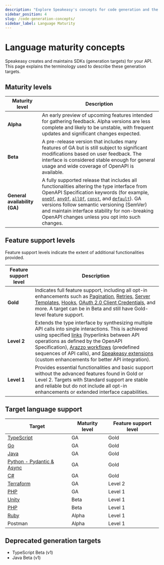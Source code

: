 ```yaml
---
description: "Explore Speakeasy's concepts for code generation and the types of support available for generated targets."
sidebar_position: 4
slug: /code-generation-concepts/
sidebar_label: Language Maturity
---
```


# Language maturity concepts

Speakeasy creates and maintains SDKs (generation targets) for your API. This page explains the terminology used to describe these generation targets.

## Maturity levels


| Maturity level         | Description                                                                                                                      |
|------------------------|----------------------------------------------------------------------------------------------------------------------------------|
| **Alpha**              | An early preview of upcoming features intended for gathering feedback. Alpha versions are less complete and likely to be unstable, with frequent updates and significant changes expected. |
| **Beta**               | A pre-release version that includes many features of GA but is still subject to significant modifications based on user feedback. The interface is considered stable enough for general usage and wide coverage of OpenAPI is available. |
| **General availability (GA)** | A fully supported release that includes all functionalities altering the type interface from OpenAPI Specification keywords (for example, [`oneOf`](/docs/customize-sdks/oneof-schemas), [`anyOf`](/openapi/schemas/objects/polymorphism), [`allOf`](/openapi/schemas/objects/polymorphism), [`const`](/docs/customize-sdks/types#const), and [`default`](/docs/customize-sdks/types#default)). GA versions follow semantic versioning (SemVer) and maintain interface stability for non-breaking OpenAPI changes unless you opt into such changes. |

## Feature support levels

Feature support levels indicate the extent of additional functionalities provided.

| Feature support level | Description                                                                                                                                                                                                                              |
|-----------------------|------------------------------------------------------------------------------------------------------------------------------------------------------------------------------------------------------------------------------------------|
| **Gold**              | Indicates full feature support, including all opt-in enhancements such as [Pagination](/docs/customize-sdks/pagination), [Retries](/docs/customize-sdks/retries), [Server Templates](/docs/customize-sdks/servers), [Hooks](/docs/customize/code/sdk-hooks), [OAuth 2.0 Client Credentials](/docs/customize/authentication/oauth#client-credentials-flow), and more. A target can be in Beta and still have Gold-level feature support. |
| **Level 2**           | Extends the type interface by synthesizing multiple API calls into single interactions. This is achieved using specified [links](https://spec.openapis.org/oas/v3.1.0#link-object) (hyperlinks between API operations as defined by the OpenAPI Specification), [Arazzo workflows](https://github.com/OAI/Arazzo-Specification/blob/main/versions/1.0.0.md) (predefined sequences of API calls), and [Speakeasy extensions](/docs/terraform) (custom enhancements for better API integration). |
| **Level 1**           | Provides essential functionalities and basic support without the advanced features found in Gold or Level 2. Targets with Standard support are stable and reliable but do not include all opt-in enhancements or extended interface capabilities. |

## Target language support

| Target      | Maturity level | Feature support level |
|-------------|----------------|-----------------------|
| [TypeScript](/docs/languages/typescript/methodology-ts) | GA | Gold |
| [Go](/docs/languages/golang/methodology-go) | GA | Gold |
| [Java](/docs/languages/java/methodology-java) | GA | Gold |
| [Python - Pydantic & Async](/docs/languages/python/methodology-python) | GA | Gold |
| [C#](/docs/languages/csharp/methodology-csharp) | GA | Gold |
| [Terraform](/docs/create-terraform) | GA | Level 2 |
| [PHP](/docs/languages/php/methodology-php) | GA | Level 1 |
| [Unity](/docs/languages/unity/methodology-unity) | Beta | Level 1 |
| [PHP](/docs/languages/php/methodology-php) | Beta | Level 1 |
| [Ruby](/docs/languages/ruby/methodology-ruby) | Alpha | Level 1 |
| Postman | Alpha | Level 1 |

## Deprecated generation targets

* TypeScript Beta (v1)
* Java Beta (v1)
